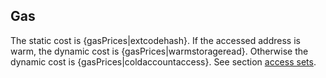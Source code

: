## Gas

The static cost is {gasPrices|extcodehash}. If the accessed address is warm, the dynamic cost is {gasPrices|warmstorageread}. Otherwise the dynamic cost is {gasPrices|coldaccountaccess}. See section [access sets](/about#accesssets).
